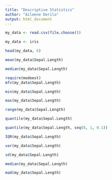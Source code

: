 ```yaml
---
title: "Descriptive Statistics"
author: "Aileene Derilo"
output: html_document
---
```


```r
my_data <- read.csv(file.choose())
```

```r
my_data <- iris
```

```r
head(my_data, 6)
```

```r
mean(my_data$Sepal.Length)
```

```r
median(my_data$Sepal.Length)
```

```r
require(modeest)
mfv(my_data$Sepal.Length)
```

```r
min(my_data$Sepal.Length)
```

```r
max(my_data$Sepal.Length)
```

```r
range(my_data$Sepal.Length)
```

```r
quantile(my_data$Sepal.Length)
```

```r
quantile(my_data$Sepal.Length, seq(0, 1, 0.1))
```

```r
IQR(my_data$Sepal.Length)
```

```r
var(my_data$Sepal.Length)
```

```r
sd(my_data$Sepal.Length)
```

```r
median(my_data$Sepal.Length)
```

```r
mad(my_data$Sepal.Length)
```
